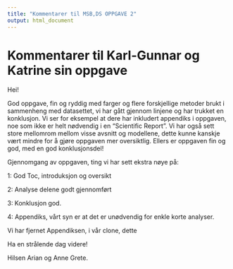 ```yaml
---
title: "Kommentarer til MSB,DS OPPGAVE 2"
output: html_document
---
```

# Kommentarer til Karl-Gunnar og Katrine sin oppgave

Hei!

God oppgave, fin og ryddig med farger og flere forskjellige metoder brukt i sammenheng med datasettet, vi har gått gjennom linjene og har trukket en konklusjon. Vi ser for eksempel at dere har inkludert appendiks i oppgaven, noe som ikke er helt nødvendig i en "Scientific Report". Vi har også sett store mellomrom mellom visse avsnitt og modellene, dette kunne kanskje vært mindre for å gjøre oppgaven mer oversiktlig. Ellers er oppgaven fin og god, med en god konklusjonsdel! 

Gjennomgang av oppgaven, ting vi har sett ekstra nøye på:

1: God Toc, introduksjon og oversikt

2: Analyse delene godt gjennomført

3: Konklusjon god. 

4: Appendiks, vårt syn er at det er unødvendig for enkle korte analyser. 

Vi har fjernet Appendiksen, i vår clone, dette 

Ha en strålende dag videre!

Hilsen Arian og Anne Grete.
